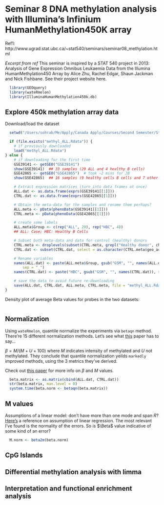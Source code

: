 Seminar 8 DNA methylation analysis with Illumina's Infinium HumanMethylation450K array
========================================================

Ref1: http://www.ugrad.stat.ubc.ca/~stat540/seminars/seminar08_methylation.html


*Excerpt from ref*
This seminar is inspired by a STAT 540 project in 2013: Analysis of Gene Expression Omnibus Leukaemia Data from the Illumina HumanMethylation450 Array by Alice Zhu, Rachel Edgar, Shaun Jackman and Nick Fishbane. See their project website here.

```r

  library(GEOquery)
  library(wateRmelon)
  library(IlluminaHumanMethylation450k.db)
```


## Explore 450k methylation array data

Download/load the dataset
```r
  setwd("/Users/sohrab/Me/Apply/Canada Apply/Courses/Second Semester/Stat 540/Lab/stat540-2014-salehi-sohrab/data")

  if (file.exists("methyl_ALL.Rdata")) {
    # if previously downloaded
    load("methyl_ALL.Rdata")
} else {
    # if downloading for the first time
    GSE39141 <- getGEO("GSE39141")
    show(GSE39141)  ## 33 samples (29 ALL and 4 healthy B cells)
    GSE42865 <- getGEO("GSE42865")  # took ~2 mins for JB
    show(GSE42865)  ## 16 samples (9 healthy cells B cells and 7 other cells)

    # Extract expression matrices (turn into data frames at once)
    ALL.dat <- as.data.frame(exprs(GSE39141[[1]]))
    CTRL.dat <- as.data.frame(exprs(GSE42865[[1]]))

    # Obtain the meta-data for the samples and rename them perhaps?
    ALL.meta <- pData(phenoData(GSE39141[[1]]))
    CTRL.meta <- pData(phenoData(GSE42865[[1]]))

    # create some labels
    ALL.meta$Group <- c(rep("ALL", 29), rep("HBC", 4))
    ## ALL: Case; HBC: Healthy B Cells

    # Subset both meta-data and data for control (healthy) donors
    CTRL.meta <- droplevels(subset(CTRL.meta, grepl("Healthy donor", characteristics_ch1.1)))
    CTRL.dat <- subset(CTRL.dat, select = as.character(CTRL.meta$geo_accession))

    # Rename variables
    names(ALL.dat) <- paste(ALL.meta$Group, gsub("GSM", "", names(ALL.dat)), 
        sep = "_")
    names(CTRL.dat) <- paste("HBC", gsub("GSM", "", names(CTRL.dat)), sep = "_")

    # save the data to avoid future re-downloading
    save(ALL.dat, CTRL.dat, ALL.meta, CTRL.meta, file = "methyl_ALL.Rdata")
}
```
Density plot of average Beta values for probes in the two datasets:
```r


```


## Normalization

Using `wateRmelon`, quantile normalize the experiments via `betaqn` method. There're 15 different normalization methods. Let's see what [this](http://www.biomedcentral.com/1471-2164/14/293) paper has to say...

$β = M/(M + U + 100)$ where $M$ indicates intensity of methylated and $U$ not methylated. They conclude that quantile normalization yeilds `markedly` improved methods, using the 3 metrics they've derived.

Check out [this paper](http://www.ncbi.nlm.nih.gov/pmc/articles/PMC3012676/) for more info on $\beta$ and $M$ values.

```r
  beta.matrix <- as.matrix(cbind(ALL.dat, CTRL.dat))
  str(beta.matrix, max.level = 0)
  system.time(beta.norm <- betaqn(beta.matrix))
```


## M values

Assumptions of a linear model: don't have more than one mode and span $R$?
<br />
[Here's](http://people.duke.edu/~rnau/testing.htm) a reference on assumption of linear regression. The most relevant I've found is the normality of the errors. So is $\Beta$ value indicative of some kind of an error?


```r
  M.norm <- beta2m(beta.norm)
```

## CpG Islands

## Differential methylation analysis with limma

## Interpretation and functional enrichment analysis